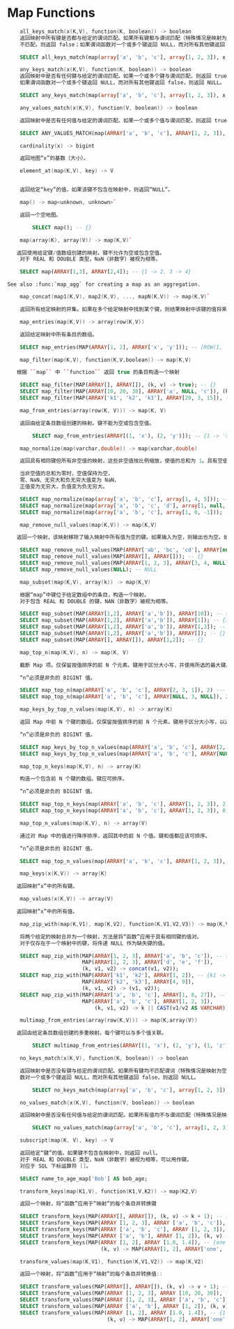 # Map Functions

```cpp
    all_keys_match(x(K,V), function(K, boolean)) -> boolean
    返回映射中所有键是否都与给定的谓词匹配。如果所有键都与谓词匹配（特殊情况是映射为空），则返回 true；如果一个或多个键
    不匹配，则返回 false；如果谓词函数对一个或多个键返回 NULL，而对所有其他键返回 true，则返回 NULL。
```

```sql
    SELECT all_keys_match(map(array['a', 'b', 'c'], array[1, 2, 3]), x -> length(x) = 1); -- true
```
```cpp
    any_keys_match(x(K,V), function(K, boolean)) -> boolean
    返回映射中是否有任何键与给定的谓词匹配。如果一个或多个键与谓词匹配，则返回 true；如果没有键匹配，则返回 false（特殊情况是映射为空）；
    如果谓词函数对一个或多个键返回 NULL，而对所有其他键返回 false，则返回 NULL。
```

```sql
    SELECT any_keys_match(map(array['a', 'b', 'c'], array[1, 2, 3]), x -> x = 'a'); -- true
```

```cpp
    any_values_match(x(K,V), function(V, boolean)) -> boolean

    返回映射中是否有任何值与给定的谓词匹配。如果一个或多个值与谓词匹配，则返回 true；如果所有值均不匹配（特殊情况是映射为空），则返回 false；如果谓词函数对一个或多个值返回 NULL，而对所有其他值返回 false，则返回 NULL。
```

```sql
    SELECT ANY_VALUES_MATCH(map(ARRAY['a', 'b', 'c'], ARRAY[1, 2, 3]), x -> x = 1); -- true
```
```cpp
    cardinality(x) -> bigint

    返回地图“x”的基数（大小）。
```

```cpp
    element_at(map(K,V), key) -> V


    返回给定“key”的值，如果该键不包含在映射中，则返回“NULL”。
```

```cpp
    map() -> map<unknown, unknown>`

    返回一个空地图。
```
```sql
        SELECT map(); -- {}
```
```cpp
    map(array(K), array(V)) -> map(K,V)`

   返回使用给定键/值数组创建的映射。键不允许为空或包含空值。
    对于 REAL 和 DOUBLE 类型，NaN（非数字）被视为相等。
```

```sql
    SELECT map(ARRAY[1,3], ARRAY[2,4]); -- {1 -> 2, 3 -> 4}
```
    See also :func:`map_agg` for creating a map as an aggregation.

```cpp
    map_concat(map1(K,V), map2(K,V), ..., mapN(K,V)) -> map(K,V)`

    返回所有给定映射的并集。如果在多个给定映射中找到某个键，则结果映射中该键的值将来自最后一个映射。
```
```cpp
    map_entries(map(K,V)) -> array(row(K,V))

    返回给定映射中所有条目的数组。
```

```sql
    SELECT map_entries(MAP(ARRAY[1, 2], ARRAY['x', 'y'])); -- [ROW(1, 'x'), ROW(2, 'y')]
```

```cpp
    map_filter(map(K,V), function(K,V,boolean)) -> map(K,V)

   根据 ``map`` 中 ``function`` 返回 true 的条目构造一个映射
```

```sql
    SELECT map_filter(MAP(ARRAY[], ARRAY[]), (k, v) -> true); -- {}
    SELECT map_filter(MAP(ARRAY[10, 20, 30], ARRAY['a', NULL, 'c']), (k, v) -> v IS NOT NULL); -- {10 -> a, 30 -> c}
    SELECT map_filter(MAP(ARRAY['k1', 'k2', 'k3'], ARRAY[20, 3, 15]), (k, v) -> v > 10); -- {k1 -> 20, k3 -> 15}
```
```cpp
    map_from_entries(array(row(K, V))) -> map(K, V)

    返回由给定条目数组创建的映射。键不能为空或包含空值。
```

```sql
        SELECT map_from_entries(ARRAY[(1, 'x'), (2, 'y')]); -- {1 -> 'x', 2 -> 'y'}
```
```cpp
    map_normalize(map(varchar,double)) -> map(varchar,double)

    返回具有相同键但所有非空值的映射，这些非空值按比例缩放，使值的总和为 1。具有空值的映射条目保持不变。

    当非空值的总和为零时，空值保持为空，
    零、NaN、无穷大和负无穷大值变为 NaN，
    正值变为无穷大，负值变为负无穷大。
```

```sql
    SELECT map_normalize(map(array['a', 'b', 'c'], array[1, 4, 5])); -- {a=0.1, b=0.4, c=0.5}
    SELECT map_normalize(map(array['a', 'b', 'c', 'd'], array[1, null, 4, 5])); -- {a=0.1, b=null, c=0.4, d=0.5}
    SELECT map_normalize(map(array['a', 'b', 'c'], array[1, 0, -1])); -- {a=Infinity, b=NaN, c=-Infinity}
```
```cpp
    map_remove_null_values(map(K,V)) -> map(K,V)

   返回一个映射，该映射移除了输入映射中所有值为空的键。如果输入为空，则输出也为空。如果输入映射为空，则输出映射也为空。
```

```sql
    SELECT map_remove_null_values(MAP(ARRAY['ab', 'bc', 'cd'], ARRAY[null, null, null])); -- {}
    SELECT map_remove_null_values(MAP(ARRAY[], ARRAY[])); -- {}
    SELECT map_remove_null_values(MAP(ARRAY[1, 2, 3], ARRAY[3, 4, NULL])); -- {1=3, 2=4}
    SELECT map_remove_null_values(NULL); -- NULL
```
```cpp
    map_subset(map(K,V), array(k)) -> map(K,V)

    根据“map”中键位于给定数组中的条目，构造一个映射。
    对于包含 REAL 和 DOUBLE 的键，NAN（非数字）被视为相等。
```

```sql
    SELECT map_subset(MAP(ARRAY[1,2], ARRAY['a','b']), ARRAY[10]); -- {}
    SELECT map_subset(MAP(ARRAY[1,2], ARRAY['a','b']), ARRAY[1]); -- {1->'a'}
    SELECT map_subset(MAP(ARRAY[1,2], ARRAY['a','b']), ARRAY[1,3]); -- {1->'a'}
    SELECT map_subset(MAP(ARRAY[1,2], ARRAY['a','b']), ARRAY[]); -- {}
    SELECT map_subset(MAP(ARRAY[], ARRAY[]), ARRAY[1,2]); -- {}
```
```cpp
    map_top_n(map(K,V), n) -> map(K, V)

    截断 Map 项。仅保留按值排序的前 N 个元素。键用于区分大小写，并使用所选的最大键。键和值均应可排序。

    “n”必须是非负的 BIGINT 值。
```

```sql
    SELECT map_top_n(map(ARRAY['a', 'b', 'c'], ARRAY[2, 3, 1]), 2) --- {'b' -> 3, 'a' -> 2}
    SELECT map_top_n(map(ARRAY['a', 'b', 'c'], ARRAY[NULL, 3, NULL]), 2) --- {'b' -> 3, 'c' -> NULL}
```
```cpp
    map_keys_by_top_n_values(map(K,V), n) -> array(K)

    返回 Map 中前 N 个键的数组。仅保留按值排序的前 N ​​个元素。键用于区分大小写，以选择最大键。键和值都应可排序。

    “n”必须是非负的 BIGINT 值。
```

```sql
    SELECT map_keys_by_top_n_values(map(ARRAY['a', 'b', 'c'], ARRAY[2, 3, 1]), 2) --- ['b', 'a']
    SELECT map_keys_by_top_n_values(map(ARRAY['a', 'b', 'c'], ARRAY[NULL, 3, NULL]), 2) --- ['b', 'c']
```
```cpp
    map_top_n_keys(map(K,V), n) -> array(K)

    构造一个包含前 N 个键的数组。键应可排序。

    “n”必须是非负的 BIGINT 值。
```

```sql
    SELECT map_top_n_keys(map(ARRAY['a', 'b', 'c'], ARRAY[1, 2, 3]), 2) --- ['c', 'b']
    SELECT map_top_n_keys(map(ARRAY['a', 'b', 'c'], ARRAY[1, 2, 3]), 0) --- []
```
```cpp
    map_top_n_values(map(K,V), n) -> array(V)

    通过对 Map 中的值进行降序排序，返回其中的前 N ​​个值。键和值都应该可排序。

    “n”必须是非负的 BIGINT 值。
```

```sql
    SELECT map_top_n_values(map(ARRAY['a', 'b', 'c'], ARRAY[1, 2, 3]), 2) --- [3, 2]
```
```cpp
    map_keys(x(K,V)) -> array(K)

   返回映射“x”中的所有键。
```

```cpp
    map_values(x(K,V)) -> array(V)

   返回映射“x”中的所有值。
```

```cpp
    map_zip_with(map(K,V1), map(K,V2), function(K,V1,V2,V3)) -> map(K,V3)

    将两个给定的映射合并为一个映射，方法是将“函数”应用于具有相同键的值对。
    对于仅存在于一个映射中的键，将传递 NULL 作为缺失键的值。
```


```sql
    SELECT map_zip_with(MAP(ARRAY[1, 2, 3], ARRAY['a', 'b', 'c']), -- {1 -> ad, 2 -> be, 3 -> cf}
                        MAP(ARRAY[1, 2, 3], ARRAY['d', 'e', 'f']),
                        (k, v1, v2) -> concat(v1, v2));
    SELECT map_zip_with(MAP(ARRAY['k1', 'k2'], ARRAY[1, 2]), -- {k1 -> ROW(1, null), k2 -> ROW(2, 4), k3 -> ROW(null, 9)}
                        MAP(ARRAY['k2', 'k3'], ARRAY[4, 9]),
                        (k, v1, v2) -> (v1, v2));
    SELECT map_zip_with(MAP(ARRAY['a', 'b', 'c'], ARRAY[1, 8, 27]), -- {a -> a1, b -> b4, c -> c9}
                        MAP(ARRAY['a', 'b', 'c'], ARRAY[1, 2, 3]),
                            (k, v1, v2) -> k || CAST(v1/v2 AS VARCHAR));
```

```cpp
    multimap_from_entries(array(row(K,V))) -> map(K,array(V))

   返回由给定条目数组创建的多重映射。每个键可以与多个值关联。
```
```sql
        SELECT multimap_from_entries(ARRAY[(1, 'x'), (2, 'y'), (1, 'z')]); -- {1 -> ['x', 'z'], 2 -> ['y']}
```
```cpp
    no_keys_match(x(K,V), function(K, boolean)) -> boolean

    返回映射中是否没有键与给定的谓词匹配。如果所有键均不匹配谓词（特殊情况是映射为空），则返回 true；如果一个或多个键匹配，则返回 false；如果谓词函
    数对一个或多个键返回 NULL，而对所有其他键返回 false，则返回 NULL。
```
```sql
        SELECT no_keys_match(map(array['a', 'b', 'c'], array[1, 2, 3]), x -> x = 'd'); -- true
```
```cpp
    no_values_match(x(K,V), function(V, boolean)) -> boolean

    返回映射中是否没有任何值与给定的谓词匹配。如果所有值均不与谓词匹配（特殊情况是映射为空），则返回 true；如果一个或多个值匹配，则返回 false；如果谓词函数对一个或多个值返回 NULL，而对所有其他值返回 false，则返回 NULL。::
```
```sql
        SELECT no_values_match(map(array['a', 'b', 'c'], array[1, 2, 3]), x -> x = 'd'); -- true
```
```cpp
    subscript(map(K, V), key) -> V

    返回给定“键”的值。如果键不包含在映射中，则返回 null。
    对于 REAL 和 DOUBLE 类型，NaN（非数字）被视为相等，可以用作键。
    对应于 SQL 下标运算符 []。
```

```sql
    SELECT name_to_age_map['Bob'] AS bob_age;
```
```cpp
    transform_keys(map(K1,V), function(K1,V,K2)) -> map(K2,V)

    返回一个映射，将“函数”应用于“映射”的每个条目并转换键
```

```sql
    SELECT transform_keys(MAP(ARRAY[], ARRAY[]), (k, v) -> k + 1); -- {}
    SELECT transform_keys(MAP(ARRAY [1, 2, 3], ARRAY ['a', 'b', 'c']), (k, v) -> k + 1); -- {2 -> a, 3 -> b, 4 -> c}
    SELECT transform_keys(MAP(ARRAY ['a', 'b', 'c'], ARRAY [1, 2, 3]), (k, v) -> v * v); -- {1 -> 1, 4 -> 2, 9 -> 3}
    SELECT transform_keys(MAP(ARRAY ['a', 'b'], ARRAY [1, 2]), (k, v) -> k || CAST(v as VARCHAR)); -- {a1 -> 1, b2 -> 2}
    SELECT transform_keys(MAP(ARRAY [1, 2], ARRAY [1.0, 1.4]), -- {one -> 1.0, two -> 1.4}
                              (k, v) -> MAP(ARRAY[1, 2], ARRAY['one', 'two'])[k]);
```
```cpp
    transform_values(map(K,V1), function(K,V1,V2)) -> map(K,V2)

    返回一个映射，将“函数”应用于“映射”的每个条目并转换值::
```

```sql
    SELECT transform_values(MAP(ARRAY[], ARRAY[]), (k, v) -> v + 1); -- {}
    SELECT transform_values(MAP(ARRAY [1, 2, 3], ARRAY [10, 20, 30]), (k, v) -> v + k); -- {1 -> 11, 2 -> 22, 3 -> 33}
    SELECT transform_values(MAP(ARRAY [1, 2, 3], ARRAY ['a', 'b', 'c']), (k, v) -> k * k); -- {1 -> 1, 2 -> 4, 3 -> 9}
    SELECT transform_values(MAP(ARRAY ['a', 'b'], ARRAY [1, 2]), (k, v) -> k || CAST(v as VARCHAR)); -- {a -> a1, b -> b2}
    SELECT transform_values(MAP(ARRAY [1, 2], ARRAY [1.0, 1.4]), -- {1 -> one_1.0, 2 -> two_1.4}
                                (k, v) -> MAP(ARRAY[1, 2], ARRAY['one', 'two'])[k] || '_' || CAST(v AS VARCHAR));
```